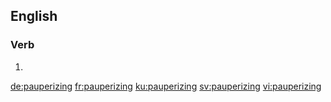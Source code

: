 ==English==

===Verb===
{{head|en|present participle}}

# {{present participle of|pauperize|lang=en|nocat=1}}

[[de:pauperizing]]
[[fr:pauperizing]]
[[ku:pauperizing]]
[[sv:pauperizing]]
[[vi:pauperizing]]